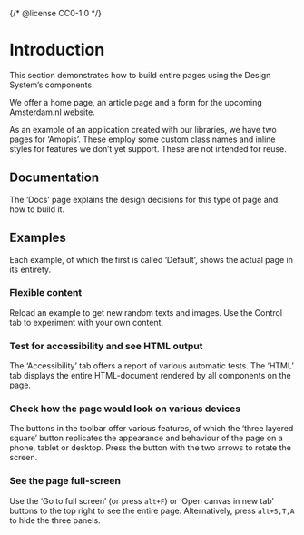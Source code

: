 {/* @license CC0-1.0 */}


<Meta title="Pages/Introduction" />

# Introduction

This section demonstrates how to build entire pages using the Design System’s components.

We offer a home page, an article page and a form for the upcoming Amsterdam.nl website.

As an example of an application created with our libraries, we have two pages for ‘Amopis’.
These employ some custom class names and inline styles for features we don’t yet support.
These are not intended for reuse.

## Documentation

The ‘Docs’ page explains the design decisions for this type of page and how to build it.

## Examples

Each example, of which the first is called ‘Default’, shows the actual page in its entirety.

### Flexible content

Reload an example to get new random texts and images.
Use the Control tab to experiment with your own content.

### Test for accessibility and see HTML output

The ‘Accessibility’ tab offers a report of various automatic tests.
The ‘HTML’ tab displays the entire HTML-document rendered by all components on the page.

### Check how the page would look on various devices

The buttons in the toolbar offer various features, of which the ‘three layered square’ button replicates the appearance and behaviour of the page on a phone, tablet or desktop. Press the button with the two arrows to rotate the screen.

### See the page full-screen

Use the ‘Go to full screen’ (or press `alt+F`) or ‘Open canvas in new tab’ buttons to the top right to see the entire page.
Alternatively, press `alt+S,T,A` to hide the three panels.

